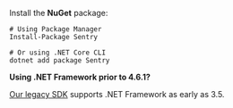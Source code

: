 Install the **NuGet** package:

```shell
# Using Package Manager
Install-Package Sentry

# Or using .NET Core CLI
dotnet add package Sentry
```

**Using .NET Framework prior to 4.6.1?**

[Our legacy SDK](https://docs.sentry.io/clients/csharp/) supports .NET Framework as early as 3.5.
